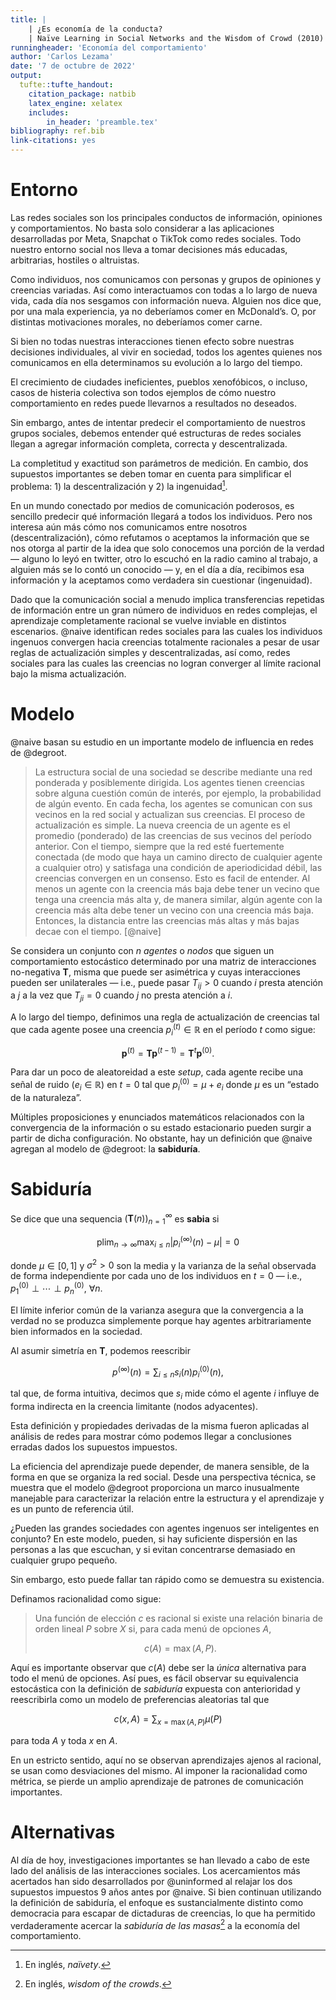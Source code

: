 ```yaml
---
title: |
    | ¿Es economía de la conducta?
    | Naïve Learning in Social Networks and the Wisdom of Crowd (2010)
runningheader: 'Economía del comportamiento'
author: 'Carlos Lezama'
date: '7 de octubre de 2022'
output:
  tufte::tufte_handout:
    citation_package: natbib
    latex_engine: xelatex
    includes:
        in_header: 'preamble.tex'
bibliography: ref.bib
link-citations: yes
---
```


# Entorno

Las redes sociales son los principales conductos de información, opiniones y comportamientos. No basta solo considerar a las aplicaciones desarrolladas por Meta, Snapchat o TikTok como redes sociales. Todo nuestro entorno social nos lleva a tomar decisiones más educadas, arbitrarias, hostiles o altruistas.

Como individuos, nos comunicamos con personas y grupos de opiniones y creencias variadas. Así como interactuamos con todas a lo largo de nueva vida, cada día nos sesgamos con información nueva. Alguien nos dice que, por una mala experiencia, ya no deberíamos comer en McDonald's. O, por distintas motivaciones morales, no deberíamos comer carne.

Si bien no todas nuestras interacciones tienen efecto sobre nuestras decisiones individuales, al vivir en sociedad, todos los agentes quienes nos comunicamos en ella determinamos su evolución a lo largo del tiempo.

El crecimiento de ciudades ineficientes, pueblos xenofóbicos, o incluso, casos de histeria colectiva son todos ejemplos de cómo nuestro comportamiento en redes puede llevarnos a resultados no deseados.

Sin embargo, antes de intentar predecir el comportamiento de nuestros grupos sociales, debemos entender qué estructuras de redes sociales llegan a agregar información completa, correcta y descentralizada.

La completitud y exactitud son parámetros de medición. En cambio, dos supuestos importantes se deben tomar en cuenta para simplificar el problema: 1) la descentralización y 2) la ingenuidad[^1].

[^1]: En inglés, *naïvety*.

En un mundo conectado por medios de comunicación poderosos, es sencillo predecir qué información llegará a todos los individuos. Pero nos interesa aún más cómo nos comunicamos entre nosotros (descentralización), cómo refutamos o aceptamos la información que se nos otorga al partir de la idea que solo conocemos una porción de la verdad — alguno lo leyó en twitter, otro lo escuchó en la radio camino al trabajo, a alguien más se lo contó un conocido — y, en el día a día, recibimos esa información y la aceptamos como verdadera sin cuestionar (ingenuidad).

Dado que la comunicación social a menudo implica transferencias repetidas de información entre un gran número de individuos en redes complejas, el aprendizaje completamente racional se vuelve inviable en distintos escenarios. @naive identifican redes sociales para las cuales los individuos ingenuos convergen hacia creencias totalmente racionales a pesar de usar reglas de actualización simples y descentralizadas, así como, redes sociales para las cuales las creencias no logran converger al límite racional bajo la misma actualización.

# Modelo

@naive basan su estudio en un importante modelo de influencia en redes de @degroot.

> La estructura social de una sociedad se describe mediante una red ponderada y posiblemente dirigida. Los agentes tienen creencias sobre alguna cuestión común de interés, por ejemplo, la probabilidad de algún evento. En cada fecha, los agentes se comunican con sus vecinos en la red social y actualizan sus creencias. El proceso de actualización es simple. La nueva creencia de un agente es el promedio (ponderado) de las creencias de sus vecinos del período anterior. Con el tiempo, siempre que la red esté fuertemente conectada (de modo que haya un camino directo de cualquier agente a cualquier otro) y satisfaga una condición de aperiodicidad débil, las creencias convergen en un consenso. Esto es facil de entender. Al menos un agente con la creencia más baja debe tener un vecino que tenga una creencia más alta y, de manera similar, algún agente con la creencia más alta debe tener un vecino con una creencia más baja. Entonces, la distancia entre las creencias más altas y más bajas decae con el tiempo. [@naive]

Se considera un conjunto con $n$ *agentes* o *nodos* que siguen un comportamiento estocástico determinado por una matriz de interacciones no-negativa $\mathbf{T}$, misma que puede ser asimétrica y cuyas interacciones pueden ser unilaterales — i.e., puede pasar $T_{ij} > 0$ cuando $i$ presta atención a $j$ a la vez que $T_{ji} = 0$ cuando $j$ no presta atención a $i$.

A lo largo del tiempo, definimos una regla de actualización de creencias tal que cada agente posee una creencia $p_i^{(t)} \in \mathbb{R}$ en el período $t$ como sigue:

$$
\mathbf{p}^{(t)} = \mathbf{T}\mathbf{p}^{(t - 1)} = \mathbf{T}^{t} \mathbf{p}^{(0)}.
$$

Para dar un poco de aleatoreidad a este *setup*, cada agente recibe una señal de ruido ($e_i \in \mathbb{R}$) en $t = 0$ tal que $p_i^{(0)} = \mu + e_i$ donde $\mu$ es un "estado de la naturaleza".

Múltiples proposiciones y enunciados matemáticos relacionados con la convergencia de la información o su estado estacionario pueden surgir a partir de dicha configuración. No obstante, hay un definición que @naive agregan al modelo de @degroot: la **sabiduría**.

# Sabiduría

Se dice que una sequencia $\displaystyle \left( \mathbf{T} (n) \right)_{n = 1}^\infty$ es **sabia** si

$$
\text{p}\lim_{n \to \infty} \max_{i \leq n} \lvert p_i^{(\infty)} (n) - \mu \rvert = 0
$$

donde $\mu \in [0, 1]$ y $\sigma^2 > 0$ son la media y la varianza de la señal observada de forma independiente por cada uno de los individuos en $t = 0$ — i.e., $p_1^{(0)} \perp \cdots \perp p_n^{(0)}$, $\forall n$.

El límite inferior común de la varianza asegura que la convergencia a la verdad no se produzca simplemente porque hay agentes arbitrariamente bien informados en la sociedad.

Al asumir simetría en $\mathbf{T}$, podemos reescribir

$$
p^{(\infty)} (n) = \sum_{i \leq n} s_i(n)p_i^{(0)}(n),
$$

tal que, de forma intuitiva, decimos que $s_i$ mide cómo el agente $i$ influye de forma indirecta en la creencia limitante (nodos adyacentes).

Esta definición y propiedades derivadas de la misma fueron aplicadas al análisis de redes para mostrar cómo podemos llegar a conclusiones erradas dados los supuestos impuestos.

La eficiencia del aprendizaje puede depender, de manera sensible, de la forma en que se organiza la red social. Desde una perspectiva técnica, se muestra que el modelo @degroot proporciona un marco inusualmente manejable para caracterizar la relación entre la estructura y el aprendizaje y es un punto de referencia útil.

¿Pueden las grandes sociedades con agentes ingenuos ser inteligentes en conjunto? En este modelo, pueden, si hay suficiente dispersión en las personas a las que escuchan, y si evitan concentrarse demasiado en cualquier grupo pequeño.

Sin embargo, esto puede fallar tan rápido como se demuestra su existencia.

Definamos racionalidad como sigue:

> Una función de elección $c$ es racional si existe una relación binaria de orden lineal $P$ sobre $X$ si, para cada menú de opciones $A$,
>
> $$
> c(A) = \max (A, P).
> $$

Aquí es importante observar que $c(A)$ debe ser la *única* alternativa para todo el menú de opciones. Así pues, es fácil observar su equivalencia estocástica con la definición de *sabiduría* expuesta con anterioridad y reescribirla como un modelo de preferencias aleatorias tal que

$$
c(x, A) = \sum_{x = \max (A, P)} \mu(P)
$$

para toda $A$ y toda $x$ en $A$.

En un estricto sentido, aquí no se observan aprendizajes ajenos al racional, se usan como desviaciones del mismo. Al imponer la racionalidad como métrica, se pierde un amplio aprendizaje de patrones de comunicación importantes.

# Alternativas

Al día de hoy, investigaciones importantes se han llevado a cabo de este lado del análisis de las interacciones sociales. Los acercamientos más acertados han sido desarrollados por @uninformed al relajar los dos supuestos impuestos 9 años antes por @naive. Si bien continuan utilizando la definición de sabiduría, el enfoque es sustancialmente distinto como democracia para escapar de dictaduras de creencias, lo que ha permitido verdaderamente acercar la *sabiduría de las masas*[^2] a la economía del comportamiento.

[^2]: En inglés, *wisdom of the crowds*.